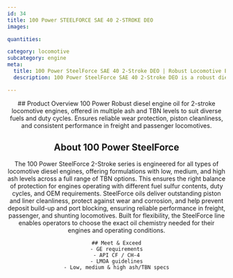 ```yaml
---
id: 34
title: 100 Power STEELFORCE SAE 40 2-STROKE DEO
images:

quantities:

category: locomotive
subcategory: engine
meta:
  title: 100 Power SteelForce SAE 40 2-Stroke DEO | Robust Locomotive Engine Oil
  description: 100 Power SteelForce SAE 40 2-Stroke DEO is a robust diesel engine oil formulated for 2-stroke locomotive engines. Available in multiple ash and TBN levels to match various fuels and duty cycles, it provides excellent wear protection, piston cleanliness, and consistent performance for freight and passenger locomotives. Meets GE requirements, API CF / CH-4, and LMOA guidelines.

---
```


<Header>
    ## Product Overview
   100 Power Robust diesel engine oil for 2-stroke locomotive engines,
offered in multiple ash and TBN levels to suit diverse fuels and duty
cycles. Ensures reliable wear protection, piston cleanliness, and
consistent performance in freight and passenger locomotives.

  ## About 100 Power SteelForce
  The 100 Power SteelForce 2-Stroke series is engineered for all types of locomotive diesel engines, offering formulations with low, medium, and high ash levels across a full range of TBN options. This ensures the right balance of protection for engines operating with different fuel sulfur contents, duty cycles, and OEM requirements. SteelForce oils deliver outstanding piston and liner cleanliness, protect against wear and corrosion, and help prevent deposit build-up and port blocking, ensuring reliable performance in freight, passenger, and shunting locomotives. Built for flexibility, the SteelForce line enables operators to choose the exact oil chemistry needed for their engines and operating conditions.

    ## Meet & Exceed
    - GE requirements
    - API CF / CH-4
    - LMOA guidelines
    - Low, medium & high ash/TBN specs

</Header>
